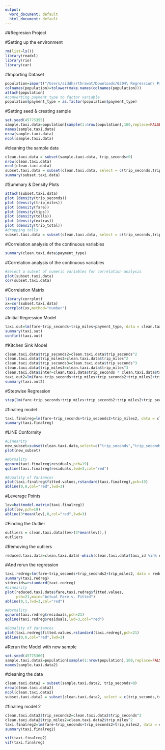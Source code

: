 ```yaml
---
output:
  word_document: default
  html_document: default
---
```

##Regresion Project

#Setting up the environment
```r
rm(list=ls())
library(readxl)
library(rio)
library(car)
```

#Importing Dataset

```r
population=import("/Users/siddharthrawat/Downloads/6304\ Regression\ Project\ Data.csv")
colnames(population)=tolower(make.names(colnames(population)))
attach(population)
#converting payment_type to factor variable
population$payment_type = as.factor(population$payment_type)
```

#Setting seed & creating sample

```r
set.seed(45775355)
sample.taxi.data=population[sample(1:nrow(population),100,replace=FALSE),]
names(sample.taxi.data)
nrow(sample.taxi.data)
ncol(sample.taxi.data)
```

#cleaning the sample data

```r
clean.taxi.data = subset(sample.taxi.data, trip_seconds>0)
nrow(clean.taxi.data)
ncol(clean.taxi.data)
subset.taxi.data = subset(clean.taxi.data, select = c(trip_seconds,trip_miles,fare,tips, extras,tolls,trip_total))
summary(subset.taxi.data)
```

#Summary & Density Plots

```r
attach(subset.taxi.data)
plot (density(trip_seconds))
plot (density(trip_miles))
plot (density(fare))
plot (density(tips))
plot (density(tolls))
plot (density(extras))
plot (density(trip_total))
#dropping tolls
subset.taxi.data = subset(clean.taxi.data, select = c(trip_seconds,trip_miles,fare,tips, extras,trip_total))
```


#Correlation analysis of the continuous variables

```r
summary(clean.taxi.data$payment_type)
```

#Correlation analysis of the continuous variables

```r
#Select a subset of numeric variables for correlation analysis
plot(subset.taxi.data)
cor(subset.taxi.data)
```

#Correlation Matrix

```r
library(corrplot)
xx=cor(subset.taxi.data)
corrplot(xx,method="number")
```


#Initial Regression Model

```r
taxi.out=lm(fare~trip_seconds+trip_miles+payment_type, data = clean.taxi.data)
summary(taxi.out)
confint(taxi.out)
```

#Kitchen Sink Model

```r
clean.taxi.data$trip_seconds2=clean.taxi.data$trip_seconds^2
clean.taxi.data$trip_miles2=clean.taxi.data$trip_miles^2
clean.taxi.data$trip_seconds3=clean.taxi.data$trip_seconds^3
clean.taxi.data$trip_miles3=clean.taxi.data$trip_miles^3
clean.taxi.data$inter=clean.taxi.data$trip_seconds * clean.taxi.data$trip_miles
taxi.out2=lm(fare~trip_seconds+trip_miles+trip_seconds2+trip_miles2+trip_seconds3+trip_miles3+payment_type+inter+tips+extras, data = clean.taxi.data)
summary(taxi.out2)
```

#Stepwise Regression

```r
step(lm(fare~trip_seconds+trip_miles+trip_seconds2+trip_miles2+trip_seconds3+trip_miles3+payment_type, data = clean.taxi.data, direction = "both"))
```

#finalreg model

```r
taxi.finalreg=lm(fare~trip_seconds+trip_seconds2+trip_miles2, data = clean.taxi.data)
summary(taxi.finalreg)
```

#LINE Conformity

```r
#Linearity
new_subset=subset(clean.taxi.data,select=c("trip_seconds","trip_seconds2","trip_miles2"))
plot(new_subset)

#Normality
qqnorm(taxi.finalreg$residuals,pch=19)
qqline(taxi.finalreg$residuals,lwd=3,col="red")

#Equality of Variances
plot(taxi.finalreg$fitted.values,rstandard(taxi.finalreg),pch=19)
abline(0,0,col="red",lwd=3)
```

#Leverage Points

```r
lev=hat(model.matrix(taxi.finalreg))
plot(lev,pch=19)
abline(3*mean(lev),0,col="red",lwd=3)
```

#Finding the Outlier

```r
outliers = clean.taxi.data[lev>(3*mean(lev)),]
outliers
```

#Removing the outliers

```r
reduced.taxi.data=clean.taxi.data[-which(clean.taxi.data$taxi_id %in% outliers$taxi_id & clean.taxi.data$trip_seconds!=300),]
```

#And rerun the regression

```r
taxi.redreg=lm(fare~trip_seconds+trip_seconds2+trip_miles2, data = reduced.taxi.data)
summary(taxi.redreg)
stdresids=rstandard(taxi.redreg)
#Linearity
plot(reduced.taxi.data$fare,taxi.redreg$fitted.values,
     pch=21,main="Actual Fare v. Fitted")
abline(0,1,lwd=3,col="red")

#Normality
qqnorm(taxi.redreg$residuals,pch=21)
qqline(taxi.redreg$residuals,lwd=3,col="red")

#Equality of Variances
plot(taxi.redreg$fitted.values,rstandard(taxi.redreg),pch=21)
abline(0,0,col="red",lwd=3)

```

#Rerun the Model with new sample

```r
set.seed(45775360)
sample.taxi.data2=population[sample(1:nrow(population),100,replace=FALSE),]
names(sample.taxi.data2)
```

#cleaning the data
```r
clean.taxi.data2 = subset(sample.taxi.data2, trip_seconds>0)
nrow(clean.taxi.data2)
ncol(clean.taxi.data2)
subset.taxi.data2 = subset(clean.taxi.data2, select = c(trip_seconds,trip_miles,fare,tips, extras,trip_total))
```

#finalreg model 2
```r
clean.taxi.data2$trip_seconds2=clean.taxi.data2$trip_seconds^2
clean.taxi.data2$trip_miles2=clean.taxi.data2$trip_miles^2
taxi.finalreg2=lm(fare~trip_seconds+trip_seconds2+trip_miles2, data = clean.taxi.data2)
summary(taxi.finalreg2)
```
```r
vif(taxi.finalreg2)
vif(taxi.finalreg)
```